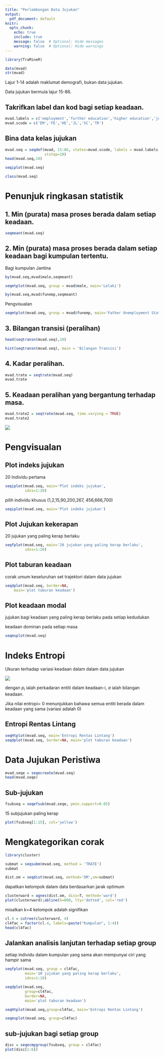 ```yaml
---
title: "Perlombongan Data Jujukan"
output:
  pdf_document: default
knitr:
  opts_chunk: 
    echo: true
    include: true
    message: false  # Optional: Hide messages
    warning: false  # Optional: Hide warnings
---
```


```r
library(TraMineR)
```

```r
data(mvad)
str(mvad)
```

Lajur 1-14 adalah maklumat demografi, bukan data jujukan.

Data jujukan bermula lajur 15-86.

## Takrifkan label dan kod bagi setiap keadaan.

```r
mvad.labels = c('employment','further education','higher education','joblessness','school','training')
mvad.scode = c('EM','FE','HE','JL','SC','TR')
```

## Bina data kelas jujukan

```r
mvad.seq = seqdef(mvad, 15:86, states=mvad.scode, labels = mvad.labels,
                  xtstep=10)
head(mvad.seq,10)
```

```r
seqiplot(mvad.seq)
```

```r
class(mvad.seq)
```

# Penunjuk ringkasan statistik

## 1. Min (purata) masa proses berada dalam setiap keadaan.

```r
seqmeant(mvad.seq)
```

## 2. Min (purata) masa proses berada dalam setiap keadaan bagi kumpulan tertentu.

Bagi kumpulan Jantina

```r
by(mvad.seq,mvad$male,seqmeant)
```

```r
seqmtplot(mvad.seq, group = mvad$male, main='Lelaki')
```

```r
by(mvad.seq,mvad$funemp,seqmeant)
```

Pengvisualan

```r
seqmtplot(mvad.seq, group = mvad$funemp, main='Father Unemployment Status')
```

## 3. Bilangan transisi (peralihan)

```r
head(seqtransn(mvad.seq),10)
```

```r
hist(seqtransn(mvad.seq), main = 'Bilangan Transisi')
```

## 4. Kadar peralihan.

```r
mvad.trate = seqtrate(mvad.seq)
mvad.trate
```

## 5. Keadaan peralihan yang bergantung terhadap masa.

```r
mvad.trate2 = seqtrate(mvad.seq, time.varying = TRUE)
mvad.trate2
```

![](images/clipboard-2419812296.png)

# Pengvisualan

## Plot indeks jujukan

20 Individu pertama

```r
seqiplot(mvad.seq, main='Plot indeks jujukan',
         idxs=1:20)
```

pilih individu khusus (1,2,15,90,200,267, 456,666,700)

```r
seqiplot(mvad.seq, main='Plot indeks jujukan')
```

## Plot Jujukan kekerapan

20 jujukan yang paling kerap berlaku

```r
seqfplot(mvad.seq, main='20 jujukan yang paling kerap berlaku',
         idxs=1:20)
```

## Plot taburan keadaan

corak umum keseluruhan set trajektori dalam data jujukan

```r
seqdplot(mvad.seq, border=NA, 
    main='plot taburan keadaan')
```

## Plot keadaan modal

jujukan bagi keadaan yang paling kerap berlaku pada setiap kedudukan

keadaan dominan pada setiap masa

```r
seqmsplot(mvad.seq)
```

# Indeks Entropi

Ukuran terhadap variasi keadaan dalam dalam data jujukan

![](images/clipboard-4148765734.png)

dengan $p_i$ ialah perkadaran entiti dalam keadaan-i, $a$ ialah bilangan keadaan.

Jika nilai entropi= 0 menunjukkan bahawa semua entiti berada dalam keadaan yang sama (variasi adalah 0)

## Entropi Rentas Lintang

```r
seqHtplot(mvad.seq, main='Entropi Rentas Lintang')
seqdplot(mvad.seq, border=NA, main='plot taburan keadaan')
```

# Data Jujukan Peristiwa

```r
mvad.seqe = seqecreate(mvad.seq)
head(mvad.seqe)
```

## Sub-jujukan

```r
fsubseq = seqefsub(mvad.seqe, pmin.support=0.05)
```

15 subjujukan paling kerap

```r
plot(fsubseq[1:15], col='yellow')
```

# Mengkategorikan corak

```r
library(cluster)
```

```r
submat = seqsubm(mvad.seq, method = 'TRATE')
submat
```

```r
dist.om = seqdist(mvad.seq, method='OM',sm=submat)
```

dapatkan kelompok dalam data berdasarkan jarak optimum

```r
clusterward = agnes(dist.om, diss=T, method='ward')
plot(clusterward);abline(h=800, lty='dotted', col='red')
```

misalkan k=4 kelompok adalah signifikan

```r
cl.4 = cutree(clusterward, 4)
cl4fac = factor(cl.4, labels=paste("Kumpulan", 1:4))
head(cl4fac)
```

## Jalankan analisis lanjutan terhadap setiap group

setiap individu dalam kumpulan yang sama akan mempunyai ciri yang hampir sama

```r
seqfplot(mvad.seq, group = cl4fac,
         main='10 jujukan yang paling kerap berlaku',
         idxs=1:10)
```

```r
seqdplot(mvad.seq,
         group=cl4fac,
         border=NA, 
         main='plot taburan keadaan')
```

```r
seqHtplot(mvad.seq,group=cl4fac, main='Entropi Rentas Lintang')
```

```r
seqmsplot(mvad.seq, group=cl4fac)
```

## sub-jujukan bagi setiap group

```r
disc = seqecmpgroup(fsubseq, group = cl4fac)
plot(disc[1:6])
```
